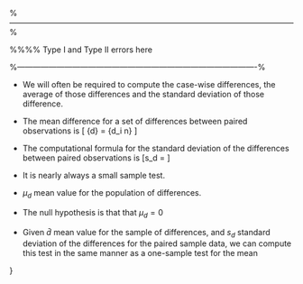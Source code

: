 
%------------------------------------------------------------------------------------------------------------%

%%%% Type I and Type II errors here
\frame{
\frametitle{The Paired t-test}
A paired t-test is used to compare two population means where you have two samples in
which observations in one sample can be paired with observations in the other sample.\\
\bigskip
Examples of where this might occur are:

*  Before-and-after observations on the same subjects (e.g. students’ diagnostic test
results before and after a particular module or course).
*  A comparison of two different methods of measurement or two different treatments
where the measurements/treatments are applied to the \textbf{\emph{same}} subjects.

}



%-------------------------------------------------------------------------------------------%

\frametitle{The Paired t-test}

*  We will often be required to compute the case-wise differences, the average of those differences and the standard deviation of those difference.

*  The mean difference for a set of differences between paired observations is
\[ \bar{d} = {\sum d_i \over n} \]

*  The computational formula for the standard deviation of the differences
between paired observations is
\[s_d = \sqrt{ {\sum d_i^2 - n\bar{d}^2 \over n-1}}\]
*  It is nearly always a small sample test.



*  $\mu_d$ mean value for the population of differences.
*  The null hypothesis is that that $\mu_d = 0$
*  Given $\bar{d}$ mean value for the sample of differences, and $s_d$ standard deviation of the differences for the paired sample data, we can compute this test in the same manner as a one-sample test for the mean

}

